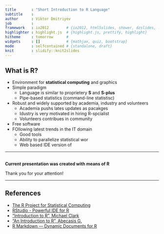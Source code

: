 ```yaml
---
title       : "Short Introduction to R Language"
subtitle    : 
author      : Viktor Dmitriyev
job         : 
framework   : io2012        # {io2012, html5slides, shower, dzslides, ...}
highlighter : highlight.js  # {highlight.js, prettify, highlight}
hitheme     : tomorrow      # 
widgets     : []            # {mathjax, quiz, bootstrap}
mode        : selfcontained # {standalone, draft}
knit        : slidify::knit2slides
---
```


## What is R?

- Environment for **statistical computing** and graphics
- Simple paradigm
  - Language is similar to proprietery **S** and **S-plus**
  - Pipe-based statistics (command-line statistisc)
- Robust and widely supported by academia, industry and volunteers
  - Academia pushs lates updates as pacakges
  - Idustry is very motivated in hiring R-spcialist
  - Volunteers contribues in community
- Free software
- FOllowing latest trends in the IT domain
  - Good tools 
  - Ability to parallelize statistical wor
  - Web based IDE version of 

---

## 

**Current presentation was created with means of R**

Thank you for your attention!

---

## References

- [The R Project for Statistical Computing](http://www.r-project.org/)
- [RStudio - Powerful IDE for R](http://www.rstudio.com/)
- ["Introduction to R", Michael Clark](http://www3.nd.edu/~mclark19/learn/Introduction_to_R.pdf)
- ["An Introduction to R", Abecasis G.](http://www.sph.umich.edu/csg/abecasis/class/815.04.pdf)
- [R Markdown — Dynamic Documents for R](http://rmarkdown.rstudio.com/)
